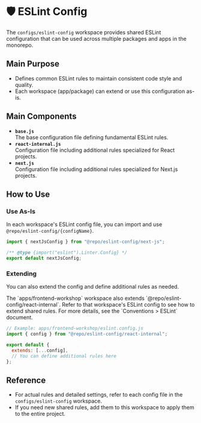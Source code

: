 
# 🛡️ ESLint Config

The `configs/eslint-config` workspace provides shared ESLint configuration that can be used across multiple packages and apps in the monorepo.

## Main Purpose

- Defines common ESLint rules to maintain consistent code style and quality.
- Each workspace (app/package) can extend or use this configuration as-is.

## Main Components

- **`base.js`**\
  The base configuration file defining fundamental ESLint rules.
- **`react-internal.js`**\
  Configuration file including additional rules specialized for React projects.
- **`next.js`**\
  Configuration file including additional rules specialized for Next.js projects.

## How to Use

### Use As-Is

In each workspace's ESLint config file, you can import and use `@repo/eslint-config/{configName}`.

```js filename="apps/web/eslint.config.js"
import { nextJsConfig } from "@repo/eslint-config/next-js";

/** @type {import("eslint").Linter.Config} */
export default nextJsConfig;
```

### Extending

You can also extend the config and define additional rules as needed.

<Callout type="info">
  The `apps/frontend-workshop` workspace also extends `@repo/eslint-config/react-internal`.
  Refer to that workspace's ESLint config to see how to extend shared rules.
  For more details, see the <LocalizedLink href="/conventions/eslint">`Conventions > ESLint`</LocalizedLink> document.
</Callout>

```js
// Example: apps/frontend-workshop/eslint.config.js
import { config } from "@repo/eslint-config/react-internal";

export default {
  extends: [...config],
  // You can define additional rules here
};
```

## Reference

- For actual rules and detailed settings, refer to each config file in the `configs/eslint-config` workspace.
- If you need new shared rules, add them to this workspace to apply them to the entire project.

